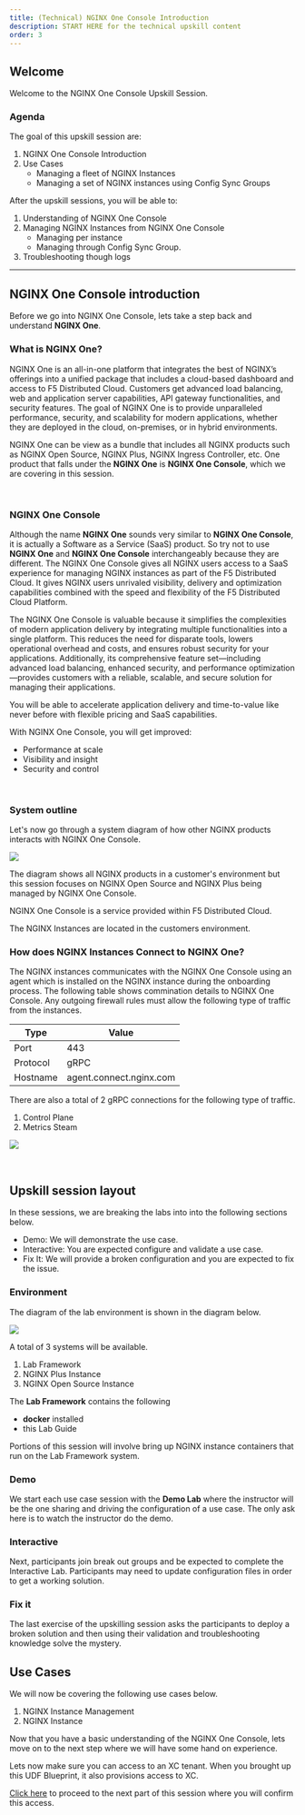 ```yaml
---
title: (Technical) NGINX One Console Introduction
description: START HERE for the technical upskill content
order: 3
---
```


## Welcome

Welcome to the NGINX One Console Upskill Session.

### Agenda

The goal of this upskill session are:

1. NGINX One Console Introduction
1. Use Cases
   - Managing a fleet of NGINX Instances
   - Managing a set of NGINX instances using Config Sync Groups

After the upskill sessions, you will be able to:

1. Understanding of NGINX One Console
1. Managing NGINX Instances from NGINX One Console
   - Managing per instance
   - Managing through Config Sync Group.
1. Troubleshooting though logs

---

## NGINX One Console introduction

Before we go into NGINX One Console, lets take a step back and understand **NGINX One**.

### What is NGINX One?

NGINX One is an all-in-one platform that integrates the best of NGINX’s offerings into a unified package that includes a
cloud-based dashboard and access to F5 Distributed Cloud. Customers get advanced load balancing, web and application
server capabilities, API gateway functionalities, and security features. The goal of NGINX One is to provide
unparalleled performance, security, and scalability for modern applications, whether they are deployed in the cloud,
on-premises, or in hybrid environments.

NGINX One can be view as a bundle that includes all NGINX products such as NGINX Open Source, NGINX Plus, NGINX
Ingress Controller, etc. One product that falls under the **NGINX One** is **NGINX One Console**, which we are covering
in this session.

<br/>

### NGINX One Console

Although the name **NGINX One** sounds very similar to **NGINX One Console**, it is actually a
Software as a Service (SaaS) product. So try not to use **NGINX One** and **NGINX One Console** interchangeably because
they are different. The NGINX One Console gives all NGINX users access to a SaaS experience for managing NGINX instances
as part of the F5 Distributed Cloud. It gives NGINX users unrivaled visibility, delivery and optimization capabilities
combined with the speed and flexibility of the F5 Distributed Cloud Platform.

The NGINX One Console is valuable because it simplifies the complexities of modern application delivery by integrating
multiple functionalities into a single platform. This reduces the need for disparate tools, lowers operational overhead
and costs, and ensures robust security for your applications. Additionally, its comprehensive feature set—including
advanced load balancing, enhanced security, and performance optimization—provides customers with a reliable, scalable,
and secure solution for managing their applications.

You will be able to accelerate application delivery and time-to-value like never before with flexible pricing and SaaS
capabilities.

With NGINX One Console, you will get improved:

- Performance at scale
- Visibility and insight
- Security and control

<br/>

### System outline

Let's now go through a system diagram of how other NGINX products interacts with NGINX One Console.

![](media/upskill/presentation-1.png)

The diagram shows all NGINX products in a customer's environment but this session focuses on NGINX Open Source and NGINX
Plus being managed by NGINX One Console.

NGINX One Console is a service provided within F5 Distributed Cloud.

The NGINX Instances are located in the customers environment.

### How does NGINX Instances Connect to NGINX One?

The NGINX instances communicates with the NGINX One Console using an agent which is installed on the NGINX instance
during the onboarding process. The following table shows commination details to NGINX One Console. Any outgoing
firewall rules must allow the following type of traffic from the instances.

| Type     | Value                   |
| -------- | ----------------------- |
| Port     | 443                     |
| Protocol | gRPC                    |
| Hostname | agent.connect.nginx.com |

There are also a total of 2 gRPC connections for the following type of traffic.

1. Control Plane
1. Metrics Steam

![](media/upskill/presentation-2.png)

<br/>

## Upskill session layout

In these sessions, we are breaking the labs into into the following sections below.

- Demo: We will demonstrate the use case.
- Interactive: You are expected configure and validate a use case.
- Fix It: We will provide a broken configuration and you are expected to fix the issue.

### Environment

The diagram of the lab environment is shown in the diagram below.

![](media/upskill/presentation-3.png)

A total of 3 systems will be available.
1. Lab Framework
1. NGINX Plus Instance
1. NGINX Open Source Instance

The **Lab Framework** contains the following
- **docker** installed
- this Lab Guide

Portions of this session will involve bring up NGINX instance containers that run on the Lab Framework system.

### Demo
We start each use case session with the **Demo Lab** where the instructor will be the one sharing
and driving the configuration of a use case. The only ask here is to watch the instructor do the demo.

### Interactive
Next, participants join break out groups and be expected to complete the Interactive Lab.
Participants may need to update configuration files in order to get a working solution.

### Fix it
The last exercise of the upskilling session asks the participants to deploy a broken solution and
then using their validation and troubleshooting knowledge solve the mystery.

## Use Cases

We will now be covering the following use cases below.

1. NGINX Instance Management
1. NGINX Instance

Now that you have a basic understanding of the NGINX One Console, lets move on to the next step where we will have some
hand on experience.

Lets now make sure you can access to an XC tenant. When you brought up this UDF Blueprint, it also provisions access to
XC.

[Click here](nginx-one-4.mdx) to proceed to the next part of this session where you will confirm this access.
